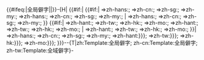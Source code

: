 <includeonly>{{#ifeq:{{BASEPAGENAME}}|全局僻字||{{DISPLAYTITLE|{{PAGENAME}}}}}}-{H|<!--
-->{{#if:{{{3|}}}|<!--
    -->{{#if:{{{2|}}}|<!--
        -->{{{1}}}=>zh-hans:{{僻字|webfont={{{webfont|}}}|font-family={{{font-family|}}}|{{{1}}}|{{{2}}}}};<!--
        -->{{{1}}}=>zh-cn:{{僻字|webfont={{{webfont|}}}|font-family={{{font-family|}}}|{{{1}}}|{{{2}}}}};<!--
        -->{{{1}}}=>zh-sg:{{僻字|webfont={{{webfont|}}}|font-family={{{font-family|}}}|{{{1}}}|{{{2}}}}};<!--
        -->{{{1}}}=>zh-my:{{僻字|webfont={{{webfont|}}}|font-family={{{font-family|}}}|{{{1}}}|{{{2}}}}};<!--
        -->{{{3}}}=>zh-hans:{{僻字|webfont={{{webfont|}}}|font-family={{{font-family|}}}|{{{1}}}|{{{2}}}}};<!--
        -->{{{3}}}=>zh-cn:{{僻字|webfont={{{webfont|}}}|font-family={{{font-family|}}}|{{{1}}}|{{{2}}}}};<!--
        -->{{{3}}}=>zh-sg:{{僻字|webfont={{{webfont|}}}|font-family={{{font-family|}}}|{{{1}}}|{{{2}}}}};<!--
        -->{{{3}}}=>zh-my:{{僻字|webfont={{{webfont|}}}|font-family={{{font-family|}}}|{{{1}}}|{{{2}}}}};<!--
        -->|<!--
        -->{{{3}}}=>zh-hans:{{{1}}};<!--
        -->{{{3}}}=>zh-cn:{{{1}}};<!--
        -->{{{3}}}=>zh-sg:{{{1}}};<!--
        -->{{{3}}}=>zh-my:{{{1}}};<!--
    -->}}<!--
    -->{{#if:{{{4|}}}|<!--
        -->{{{1}}}=>zh-hant:{{僻字|webfont={{{webfont|}}}|font-family={{{font-family|}}}|{{{3}}}|{{{4}}}}};<!--
        -->{{{1}}}=>zh-tw:{{僻字|webfont={{{webfont|}}}|font-family={{{font-family|}}}|{{{3}}}|{{{4}}}}};<!--
        -->{{{1}}}=>zh-hk:{{僻字|webfont={{{webfont|}}}|font-family={{{font-family|}}}|{{{3}}}|{{{4}}}}};<!--
        -->{{{1}}}=>zh-mo:{{僻字|webfont={{{webfont|}}}|font-family={{{font-family|}}}|{{{3}}}|{{{4}}}}};<!--
        -->{{{3}}}=>zh-hant:{{僻字|webfont={{{webfont|}}}|font-family={{{font-family|}}}|{{{3}}}|{{{4}}}}};<!--
        -->{{{3}}}=>zh-tw:{{僻字|webfont={{{webfont|}}}|font-family={{{font-family|}}}|{{{3}}}|{{{4}}}}};<!--
        -->{{{3}}}=>zh-hk:{{僻字|webfont={{{webfont|}}}|font-family={{{font-family|}}}|{{{3}}}|{{{4}}}}};<!--
        -->{{{3}}}=>zh-mo:{{僻字|webfont={{{webfont|}}}|font-family={{{font-family|}}}|{{{3}}}|{{{4}}}}};<!--
        -->|<!--
        -->{{{1}}}=>zh-hant:{{{3}}};<!--
        -->{{{1}}}=>zh-tw:{{{3}}};<!--
        -->{{{1}}}=>zh-hk:{{{3}}};<!--
        -->{{{1}}}=>zh-mo:{{{3}}};<!--
    -->}}|<!--
    -->{{{1}}}=>zh-hans:{{僻字|webfont={{{webfont|}}}|font-family={{{font-family|}}}|{{{1}}}|{{{2|}}}}};<!--
    -->{{{1}}}=>zh-cn:{{僻字|webfont={{{webfont|}}}|font-family={{{font-family|}}}|{{{1}}}|{{{2|}}}}};<!--
    -->{{{1}}}=>zh-sg:{{僻字|webfont={{{webfont|}}}|font-family={{{font-family|}}}|{{{1}}}|{{{2|}}}}};<!--
    -->{{{1}}}=>zh-my:{{僻字|webfont={{{webfont|}}}|font-family={{{font-family|}}}|{{{1}}}|{{{2|}}}}};<!--
    -->{{{1}}}=>zh-hant:{{僻字|webfont={{{webfont|}}}|font-family={{{font-family|}}}|{{{1}}}|{{{4|{{{2|}}}}}}}};<!--
    -->{{{1}}}=>zh-tw:{{僻字|webfont={{{webfont|}}}|font-family={{{font-family|}}}|{{{1}}}|{{{4|{{{2|}}}}}}}};<!--
    -->{{{1}}}=>zh-hk:{{僻字|webfont={{{webfont|}}}|font-family={{{font-family|}}}|{{{1}}}|{{{4|{{{2|}}}}}}}};<!--
    -->{{{1}}}=>zh-mo:{{僻字|webfont={{{webfont|}}}|font-family={{{font-family|}}}|{{{1}}}|{{{4|{{{2|}}}}}}}};<!--
-->}}}-</includeonly><noinclude>-{T|zh:Template:全局僻字; zh-cn:Template:全局僻字; zh-tw:Template:全域僻字}-
{{模板文檔}}
</noinclude>
